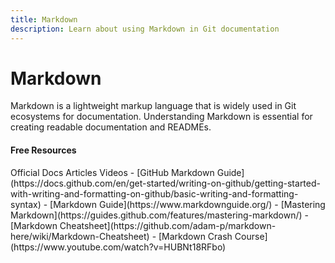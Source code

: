 ```yaml
---
title: Markdown
description: Learn about using Markdown in Git documentation
---
```


# Markdown

Markdown is a lightweight markup language that is widely used in Git ecosystems for documentation. Understanding Markdown is essential for creating readable documentation and READMEs.

#### Free Resources

<Tabs defaultValue="article">
<TabsList>
<TabsTrigger value="official">Official Docs</TabsTrigger>
<TabsTrigger value="article">Articles</TabsTrigger>
<TabsTrigger value="video">Videos</TabsTrigger>
</TabsList>

<TabsContent value="official">
- [GitHub Markdown Guide](https://docs.github.com/en/get-started/writing-on-github/getting-started-with-writing-and-formatting-on-github/basic-writing-and-formatting-syntax)
- [Markdown Guide](https://www.markdownguide.org/)
</TabsContent>
<TabsContent value="article">
- [Mastering Markdown](https://guides.github.com/features/mastering-markdown/)
- [Markdown Cheatsheet](https://github.com/adam-p/markdown-here/wiki/Markdown-Cheatsheet)
</TabsContent>
<TabsContent value="video">
- [Markdown Crash Course](https://www.youtube.com/watch?v=HUBNt18RFbo)
</TabsContent>
</Tabs>
